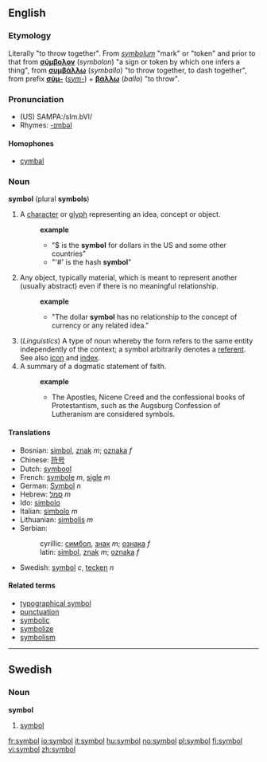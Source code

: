{{see|Symbol}}

==English==
===Etymology===
Literally "to throw together". From {{LL.}} ''[[symbolum]]'' "mark" or "token" and prior to that from {{Gr.}} '''[[σύμβολον]]''' (''symbolon'') "a sign or token by which one infers a thing", from '''[[συμβάλλω]]''' (''symballo'') "to throw together, to dash together", from prefix '''[[σύμ-]]''' (''[[sym-]]'') + '''[[βάλλω]]''' (''ballo'') "to throw".

===Pronunciation===
*(US) SAMPA:/sIm.bVl/
*Rhymes: [[Rhymes:English:-ɪmbəl|-ɪmbəl]]

====Homophones====
* [[cymbal]]

===Noun===
'''symbol''' (plural '''symbols''')
# A [[character]] or [[glyph]] representing an idea, concept or object.
#:'''example'''
#:*"$ is the '''symbol''' for dollars in the US and some other countries"
#:*"'#' is the hash '''symbol'''"
# Any object, typically material, which is meant to represent another (usually abstract) even if there is no meaningful relationship. 
#:'''example'''
#:*"The dollar '''symbol''' has no relationship to the concept of currency or any related idea."
# (''Linguistics'') A type of noun whereby the form refers to the same entity independently of the context; a symbol arbitrarily denotes a [[referent]]. See also [[icon]] and [[index]].
#A summary of a dogmatic statement of faith. 
#:'''example'''
#:*The Apostles, Nicene Creed and the confessional books of Protestantism, such as the Augsburg Confession of Lutheranism are considered symbols.

====Translations====
*Bosnian: [[simbol]], [[znak]] ''m''; [[oznaka]] ''f''
*Chinese: [[符号]]
*Dutch: [[symbool]]
*French: [[symbole]] ''m'', [[sigle]] ''m''
*German: [[Symbol]] ''n''
*Hebrew: [[סמל]] ''m''
*Ido: [[simbolo]]
*Italian: [[simbolo]] ''m''
*Lithuanian: [[simbolis]] ''m''
*Serbian:
*:cyrillic: [[симбол]], [[знак]] ''m''; [[ознака]] ''f''
*:latin: [[simbol]], [[znak]] ''m''; [[oznaka]] ''f''
*Swedish: [[symbol#Swedish|symbol]] ''c'', [[tecken]] ''n''

====Related terms====
*[[typographical symbol]]
*[[punctuation]]
*[[symbolic]]
*[[symbolize]]
*[[symbolism]]

----

==Swedish==
===Noun===
'''symbol'''
#[[symbol#English|symbol]]

[[Category:Symbols| ]]

[[fr:symbol]]
[[io:symbol]]
[[it:symbol]]
[[hu:symbol]]
[[no:symbol]]
[[pl:symbol]]
[[fi:symbol]]
[[vi:symbol]]
[[zh:symbol]]
